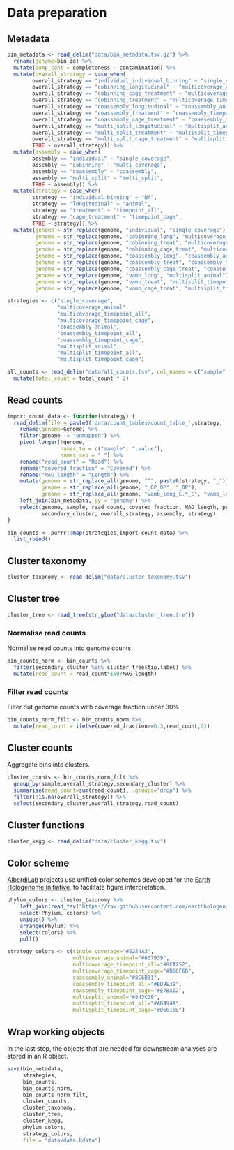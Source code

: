 # Data preparation

## Metadata

```r
bin_metadata <- read_delim("data/bin_metadata.tsv.gz") %>%
  rename(genome=bin_id) %>%
  mutate(comp_cont = completeness - contamination) %>%
  mutate(overall_strategy = case_when(
        overall_strategy == "individual_individual_binning" ~ "single_coverage",
        overall_strategy == "cobinning_longitudinal" ~ "multicoverage_animal",
        overall_strategy == "cobinning_cage_treatment" ~ "multicoverage_timepoint_all",
        overall_strategy == "cobinning_treatment" ~ "multicoverage_timepoint_cage",
        overall_strategy == "coassembly_longitudinal" ~ "coassembly_animal",
        overall_strategy == "coassembly_treatment" ~ "coassembly_timepoint_all",
        overall_strategy == "coassembly_cage_treatment" ~ "coassembly_timepoint_cage",
        overall_strategy == "multi_split_longitudinal" ~ "multisplit_animal",
        overall_strategy == "multi_split_treatment" ~ "multisplit_timepoint_all",
        overall_strategy == "multi_split_cage_treatment" ~ "multisplit_timepoint_cage",
        TRUE ~ overall_strategy)) %>%
  mutate(assembly = case_when(
        assembly == "individual" ~ "single_coverage",
        assembly == "cobinning" ~ "multi_coverage",
        assembly == "coassembly" ~ "coassembly",
        assembly == "multi_split" ~ "multi_split",
        TRUE ~ assembly)) %>%
  mutate(strategy = case_when(
        strategy == "individual_binning" ~ "NA",
        strategy == "longitudinal" ~ "animal",
        strategy == "treatment" ~ "timepoint_all",
        strategy == "cage_treatment" ~ "timepoint_cage",
        TRUE ~ strategy)) %>%
  mutate(genome = str_replace(genome, "individual", "single_coverage"),
         genome = str_replace(genome, "cobinning_long", "multicoverage_animal"),
         genome = str_replace(genome, "cobinning_treat", "multicoverage_timepoint_all"),
         genome = str_replace(genome, "cobinning_cage_treat", "multicoverage_timepoint_cage"),
         genome = str_replace(genome, "coassembly_long", "coassembly_animal"),
         genome = str_replace(genome, "coassembly_treat", "coassembly_timepoint_all"),
         genome = str_replace(genome, "coassembly_cage_treat", "coassembly_timepoint_cage"),
         genome = str_replace(genome, "vamb_long", "multisplit_animal"),
         genome = str_replace(genome, "vamb_treat", "multisplit_timepoint_all"),
         genome = str_replace(genome, "vamb_cage_treat", "multisplit_timepoint_cage"))

strategies <- c("single_coverage",
                "multicoverage_animal",
                "multicoverage_timepoint_all",
                "multicoverage_timepoint_cage",
                "coassembly_animal",
                "coassembly_timepoint_all",
                "coassembly_timepoint_cage",
                "multisplit_animal",
                "multisplit_timepoint_all",
                "multisplit_timepoint_cage")
```

```r
all_counts <- read_delim("data/all_counts.tsv", col_names = c("sample", "total_count")) %>%
  mutate(total_count = total_count * 2)
```

## Read counts

```r
import_count_data <- function(strategy) {
  read_delim(file = paste0('data/count_tables/count_table_',strategy,'.tsv.gz')) %>%
    rename(genome=Genome) %>%
    filter(genome != "unmapped") %>%
    pivot_longer(!genome,
                 names_to = c("sample", ".value"),
                 names_sep = " ") %>%
    rename("read_count" = "Read") %>%
    rename("covered_fraction" = "Covered") %>%
    rename("MAG_length" = "Length") %>%
    mutate(genome = str_replace_all(genome, "^", paste0(strategy, "_")),
           genome = str_replace_all(genome, "_OP_OP", "_OP"),
           genome = str_replace_all(genome, "vamb_long_C.*_C", "vamb_long_C")) %>%
    left_join(bin_metadata, by = "genome") %>%
    select(genome, sample, read_count, covered_fraction, MAG_length, primary_cluster, 
           secondary_cluster, overall_strategy, assembly, strategy)
}

bin_counts <- purrr::map(strategies,import_count_data) %>%
  list_rbind()
```

## Cluster taxonomy

```r
cluster_taxonomy <- read_delim("data/cluster_taxonomy.tsv")
```

## Cluster tree

```r
cluster_tree <- read_tree(str_glue("data/cluster_tree.tre"))
```

### Normalise read counts

Normalise read counts into genome counts.

```r
bin_counts_norm <- bin_counts %>%
  filter(secondary_cluster %in% cluster_tree$tip.label) %>%
  mutate(read_count = read_count*150/MAG_length)
```

### Filter read counts

Filter out genome counts with coverage fraction under 30%.

```r
bin_counts_norm_filt <- bin_counts_norm %>%
  mutate(read_count = ifelse(covered_fraction>=0.3,read_count,0))
```

## Cluster counts

Aggregate bins into clusters.

```r
cluster_counts <- bin_counts_norm_filt %>%
  group_by(sample,overall_strategy,secondary_cluster) %>%
  summarise(read_count=sum(read_count), .groups="drop") %>%
  filter(!is.na(overall_strategy)) %>%
  select(secondary_cluster,overall_strategy,read_count)
```

## Cluster functions

```r
cluster_kegg <- read_delim("data/cluster_kegg.tsv")
```

## Color scheme

[AlberdiLab](www.alberdilab.dk) projects use unified color schemes developed for the [Earth Hologenome Initiative](www.earthhologenome.org), to facilitate figure interpretation.

```r
phylum_colors <- cluster_taxonomy %>%
    left_join(read_tsv("https://raw.githubusercontent.com/earthhologenome/EHI_taxonomy_colour/main/ehi_phylum_colors.tsv") %>% mutate(phylum=gsub("p__","",phylum)), by=join_by(Phylum == phylum)) %>%
    select(Phylum, colors) %>%
    unique() %>%
    arrange(Phylum) %>%
    select(colors) %>%
    pull()
```

```r
strategy_colors <- c(single_coverage="#5254A3",
                     multicoverage_animal="#637939",
                     multicoverage_timepoint_all="#8CA252",
                     multicoverage_timepoint_cage="#B5CF6B",
                     coassembly_animal="#8C6D31",
                     coassembly_timepoint_all="#BD9E39",
                     coassembly_timepoint_cage="#E7BA52",
                     multisplit_animal="#843C39",
                     multisplit_timepoint_all="#AD494A",
                     multisplit_timepoint_cage="#D6616B")
```

## Wrap working objects
In the last step, the objects that are needed for downstream analyses are stored in an R object.

```r
save(bin_metadata,
     strategies,
     bin_counts, 
     bin_counts_norm, 
     bin_counts_norm_filt, 
     cluster_counts, 
     cluster_taxonomy,
     cluster_tree,
     cluster_kegg,
     phylum_colors,
     strategy_colors,
     file = "data/data.Rdata")
```
